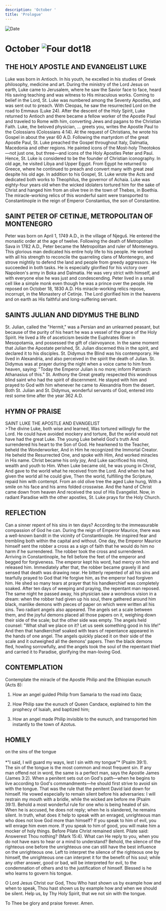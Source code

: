 ```yaml
---
description: 'October '
title: 'Prologue'
---
```


<RunningHead />
<Image src="/title-imprint.png" height={68} width={50} alt="Date" className="title-imprint"/>

# <div id="date">October <Image className="four-dot" src="/four-dot.png" height={15} width={15} alt="Four dot" />18</div>

## THE HOLY APOSTLE AND EVANGELIST LUKE

Luke was born in Antioch. In his youth, he excelled in his studies of Greek philosophy, medicine and art. During the ministry of the Lord Jesus on earth, Luke came to Jerusalem, where he saw the Savior face to face, heard His saving teaching and was witness to His miraculous works. Coming to belief in the Lord, St. Luke was numbered among the Seventy Apostles, and was sent out to preach. With Cleopas, he saw the resurrected Lord on the road to Emmaus (Luke 24). After the descent of the Holy Spirit, Luke returned to Antioch and there became a fellow worker of the Apostle Paul and traveled to Rome with him, converting Jews and pagans to the Christian Faith. Luke, the beloved physician, … greets you, writes the Apostle Paul to the Colossians (Colossians 4:14). At the request of Christians, he wrote his Gospel in about the year 60 A.D. Following the martyrdom of the great Apostle Paul, St. Luke preached the Gospel throughout Italy, Dalmatia, Macedonia and other regions. He painted icons of the Most-holy Theotokos—not just one, but three—and icons of the Holy Apostles Peter and Paul. Hence, St. Luke is considered to be the founder of Christian iconography. In old age, he visited Libya and Upper Egypt. From Egypt he returned to Greece, where he continued to preach and convert many with great zeal despite his old age. In addition to his Gospel, St. Luke wrote the Acts and dedicated both works to Theophilus, the governor of Achaia. Luke was eighty-four years old when the wicked idolaters tortured him for the sake of Christ and hanged him from an olive tree in the town of Thebes, in Boethia. The miracle-working relics of this wonderful saint were transported to Constantinople in the reign of Emperor Constantius, the son of Constantine.

## SAINT PETER OF CETINJE, METROPOLITAN OF MONTENEGRO

Peter was born on April 1, 1749 A.D., in the village of Njeguš. He entered the monastic order at the age of twelve. Following the death of Metropolitan Sava in 1782 A.D., Peter became the Metropolitan and ruler of Montenegro. This glorious man dedicated his entire holy life to his people. He worked with all his strength to reconcile the quarreling clans of Montenegro, and strove mightily to defend the land and people from greedy aggressors. He succeeded in both tasks. He is especially glorified for his victory over Napoleon's army in Boka and Dalmatia. He was very strict with himself, and with everyone else he was just and condescending. Peter lived in a small cell like a simple monk even though he was a prince over the people. He reposed on October 18, 1830 A.D. His miracle-working relics repose, incorrupt, in the Monastery of Cetinje. The Lord glorified him in the heavens and on earth as His faithful and long-suffering servant.

## SAINTS JULIAN AND DIDYMUS THE BLIND

St. Julian, called the "Hermit," was a Persian and an unlearned peasant, but because of the purity of his heart he was a vessel of the grace of the Holy Spirit. He lived a life of asceticism beside the Euphrates River in Mesopotamia, and possessed the gift of clairvoyance. In the same moment that Julian the Apostate perished, St. Julian discerned this in the spirit, and declared it to his disciples. St. Didymus the Blind was his contemporary. He lived in Alexandria, and also perceived in the spirit the death of Julian. St. Didymus was at prayer during the night when a voice came to him from heaven, saying: "Today the Emperor Julian is no more; inform Patriarch Athanasius of this." St. Anthony the Great greatly respected this wondrous blind saint who had the spirit of discernment. He stayed with him and prayed to God with him whenever he came to Alexandria from the desert. Both St. Julian and St. Didymus, wonderful servants of God, entered into rest some time after the year 362 A.D.


## HYMN OF PRAISE
<div style={{textAlign:'center', color:'crimson', fontWeight:'bold'}}>
SAINT LUKE THE APOSTLE AND EVANGELIST
</div>
>The divine Luke, both wise and learned,  
Was tortured willingly for the Lord.  
He could have avoided mockery and torture,  
But the world would not have had the great Luke.  
The young Luke beheld God's truth  
And surrendered his heart to the Son of God.  
He hearkened to the Teacher, beheld the Wonderworker,  
And in Him he recognized the Immortal Creator.  
He beheld the Resurrected One, and spoke with Him,  
And worked miracles in His name.  
Christ became his only joy,  
And Luke sacrificed his mind, wealth and youth to Him.  
When Luke became old, he was young in Christ,  
And gave to the world what he received from the Lord.  
And when he had given the world all he could give,  
Then the world, fulfilling the Scripture, repaid him with contempt.  
From an old olive tree the aged Luke hung,  
With a smile on his face and his arms folded crosswise.  
And the hand of Christ came down from heaven  
And received the soul of His Evangelist.  
Now, in radiant Paradise with the other apostles,  
St. Luke prays for the Holy Church.  


## REFLECTION

Can a sinner repent of his sins in ten days? According to the immeasurable compassion of God he can. During the reign of Emperor Maurice, there was a well-known bandit in the vicinity of Constantinople. He inspired fear and trembling both within the capital and without. One day, the Emperor Maurice himself sent the robber a cross as a sign of faith that he would do him no harm if he surrendered. The robber took the cross and surrendered. Arriving in Constantinople, he fell before the feet of the emperor and begged for forgiveness. The emperor kept his word, had mercy on him and released him. Immediately after that, the robber became gravely ill and sensed that death was drawing near. He bitterly repented of all his sins and tearfully prayed to God that He forgive him, as the emperor had forgiven him. He shed so many tears at prayer that his handkerchief was completely soaked. After ten days of weeping and praying, the repentant man reposed. The same night he passed away, his physician saw a wondrous vision in a dream: when the robber had given up his soul, there gathered around him black, manlike demons with pieces of paper on which were written all his sins. Two radiant angels also appeared. The angels set a scale between them, and the joyful demons placed all those papers on it, weighing down their side of the scale; but the other side was empty. The angels held counsel: "What shall we place on it? Let us seek something good in his life!" And then that handkerchief soaked with tears of repentance appeared in the hands of one angel. The angels quickly placed it on their side of the scale and it outweighed all the demons' papers. Then the black demons fled, howling sorrowfully, and the angels took the soul of the repentant thief and carried it to Paradise, glorifying the man-loving God.


## CONTEMPLATION

Contemplate the miracle of the Apostle Philip and the Ethiopian eunuch (Acts 8):

1. How an angel guided Philip from Samaria to the road into Gaza;

2. How Philip saw the eunuch of Queen Candace, explained to him the prophecy of Isaiah, and baptized him;

3. How an angel made Philip invisible to the eunuch, and transported him instantly to the town of Azotus.


## HOMILY
<div style={{textAlign:'center', color:'crimson', fontWeight:'bold'}}>
on the sins of the tongue
</div>
<br />
<div style={{textAlign:'right'}}>
*"I said, I will guard my ways, lest I sin with my tongue"* (Psalm 39:1).
</div>
The sin of the tongue is the most common and most frequent sin. If any man offend not in word, the same is a perfect man, says the Apostle James (James 3:2). When a penitent sets out on God's path—when he begins to live according to God's commandments—he should first strive to avoid sin with the tongue. That was the rule that the penitent David laid down for himself. He vowed especially to remain silent before his adversaries: I will restrain my mouth with a bridle, while the wicked are before me (Psalm 39:1). Behold a most wonderful rule for one who is being healed of sin. When he is accused, he does not reply; when he is slandered, he remains silent. In truth, what does it help to speak with an enraged, unrighteous man who does not love God more than himself? If you speak to him of evil, you will enrage him even more. If you speak to him of good, you will make him a mocker of holy things. Before Pilate Christ remained silent. Pilate said: Answerest Thou nothing? (Mark 15:4). What can He reply to you, when you do not have ears to hear or a mind to understand? Behold, the silence of the righteous one before the unrighteous one can still have the best influence on the unrighteous one. Left to interpret the silence of the righteous one by himself, the unrighteous one can interpret it for the benefit of his soul; while any other answer, good or bad, will be interpreted for evil, to the condemnation of others and to the justification of himself. Blessed is he who learns to govern his tongue.

O Lord Jesus Christ our God, Thou Who hast shown us by example how and when to speak, Thou hast shown us by example how and when we should be silent. Help us, by Thy Holy Spirit, that we not sin with the tongue.

To Thee be glory and praise forever. Amen.